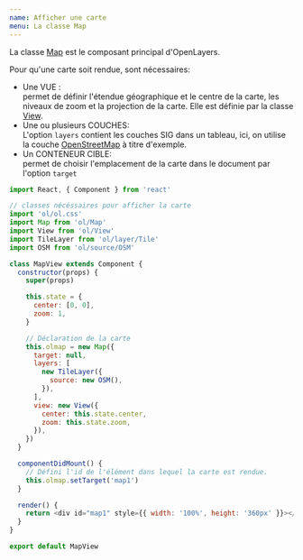 ```yaml
---
name: Afficher une carte
menu: La classe Map
---
```



La classe [Map](https://openlayers.org/en/latest/apidoc/module-ol_Map-Map.html) est le composant principal d'OpenLayers.

Pour qu'une carte soit rendue, sont nécessaires: 
- Une VUE :  
      permet de définir l'étendue géographique et le centre de la carte, les niveaux de zoom et la projection de la carte. Elle est définie par la classe [View](https://openlayers.org/en/latest/apidoc/module-ol_View.html). 
- Une ou plusieurs COUCHES:  
      L'option `layers` contient les couches SIG dans un tableau, ici, on utilise la couche  [OpenStreetMap](https://openlayers.org/en/latest/apidoc/module-ol_source_OSM.html) à titre d'exemple.
- Un CONTENEUR CIBLE:  
      permet de choisir l'emplacement de la carte dans le document par l'option `target`

<MapView />

```js static
import React, { Component } from 'react'

// classes nécéssaires pour afficher la carte
import 'ol/ol.css'
import Map from 'ol/Map'
import View from 'ol/View'
import TileLayer from 'ol/layer/Tile'
import OSM from 'ol/source/OSM'

class MapView extends Component {
  constructor(props) {
    super(props)

    this.state = {
      center: [0, 0],
      zoom: 1,
    }

    // Déclaration de la carte
    this.olmap = new Map({
      target: null,
      layers: [
        new TileLayer({
          source: new OSM(),
        }),
      ],
      view: new View({
        center: this.state.center,
        zoom: this.state.zoom,
      }),
    })
  }

  componentDidMount() {
    // Défini l'id de l'élément dans lequel la carte est rendue.
    this.olmap.setTarget('map1')
  }

  render() {
    return <div id="map1" style={{ width: '100%', height: '360px' }}></div>
  }
}

export default MapView
```